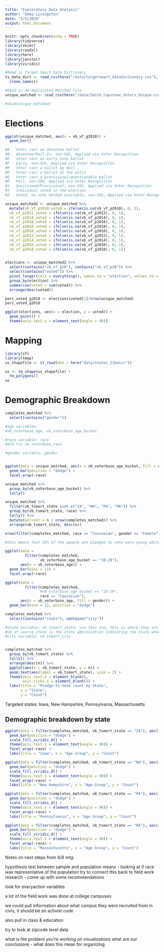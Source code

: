 ```yaml
---
title: "Exploratory Data Analysis"
author: "Emma Livingston"
date: "3/5/2020"
output: html_document
---
```


```r
knitr::opts_chunk$set(echo = TRUE)
library(tidyverse)
library(skimr)
library(readxl)
library(here)
library(janitor)
library(viridis)
```

```r
#Read in Target Smart Data Dictionary
ts_data_dict <- read_csv(here("/data/targetsmart_datadictionary.csv"), skip = 2) %>%
  clean_names()

#Read in de-duplicated Matched file
unique_matched <- read_csv(here("/data/Smith_Capstone_Voters_Unique.csv"))
```

```r
#skim(unique_matched)
```


# Elections 

```r
ggplot(unique_matched, aes(x = vb_vf_g2018)) +
  geom_bar()
```


```r
#A	 Voter cast an absentee ballot
#B	 Absentee/Mail-In, non-SOS, Applied via Voter Recognition
#E	 Voter cast an early vote ballot
#F	 Early, non-SOS, Applied via Voter Recognition
#M	 Voter cast a ballot by mail
#P	 Voter cast a ballot at the polls
#Q	 Voter cast a provisional/questionable ballot
#R	 Poll, non-SOS, Applied via Voter Recognition
#S	 Questioned/Provisional, non-SOS, Applied via Voter Recognition
#Y	 Individual voted in the election
#Z	 Voted, no vote method available, non-SOS, Applied via Voter Recognition
```

```r
unique_matched2 <- unique_matched %>%
  mutate(vb_vf_p2010_voted = ifelse(is.na(vb_vf_p2010), 0, 1),
  vb_vf_p2012_voted = ifelse(is.na(vb_vf_p2012), 0, 1),
  vb_vf_p2014_voted = ifelse(is.na(vb_vf_p2014), 0, 1),
  vb_vf_p2016_voted = ifelse(is.na(vb_vf_p2016), 0, 1),
  vb_vf_p2018_voted = ifelse(is.na(vb_vf_p2018), 0, 1),
  vb_vf_g2010_voted = ifelse(is.na(vb_vf_g2010), 0, 1),
  vb_vf_g2012_voted = ifelse(is.na(vb_vf_g2012), 0, 1),
  vb_vf_g2014_voted = ifelse(is.na(vb_vf_g2014), 0, 1),
  vb_vf_g2016_voted = ifelse(is.na(vb_vf_g2016), 0, 1),
  vb_vf_g2018_voted = ifelse(is.na(vb_vf_g2018), 0, 1))
  
```

```r
elections <- unique_matched2 %>%
  select(contains("vb_vf_g20"), contains("vb_vf_p20")) %>%
  select(contains("voted")) %>%
  pivot_longer(cols = everything(), names_to = "election", values_to = "voted") %>%
  group_by(election) %>%
  summarize(voted = sum(voted)) %>%
  arrange(desc(voted))

perc_voted_g2018 <- elections$voted[1]/nrow(unique_matched)
perc_voted_g2018
```


```r
ggplot(elections, aes(x = election, y = voted)) +
  geom_point() +
  theme(axis.text.x = element_text(angle = 90))
```

# Mapping 

```r
library(sf)
library(tmap)
us_shapefile <- st_read(dsn = here("data/states_21basic"))

us <- tm_shape(us_shapefile) +
  tm_polygons()
us
```

# Demographic Breakdown

```r
completes_matched %>%
  select(contains("gender"))

#age variables:
#vb_voterbase_age, vb_voterbase_age_bucket

#race variable: race
#4/8 try vb_voterbase_race

#gender variable: gender


ggplot(data = unique_matched, aes(x = vb_voterbase_age_bucket, fill = gender)) +
  geom_bar(position = "dodge") +
  facet_wrap(~race)

unique_matched %>%
  group_by(vb_voterbase_age_bucket) %>%
  tally()

unique_matched %>%
  filter(vb_tsmart_state %in% c("IA", "NH", "PA", "MA")) %>%
  group_by(vb_tsmart_state, race) %>%
  tally() %>%
  mutate(percent = n / nrow(completes_matched)) %>%
  arrange(vb_tsmart_state, desc(n))
```


```r
nrow(filter(completes_matched, race == "Caucasian", gender == "Female", vb_voterbase_age_bucket ==  "18-29"))/nrow(completes_matched)

#this means that 35% of the people who pledged to vote were young white women
```

```r
ggplot(data = 
         filter(completes_matched, 
                vb_voterbase_age_bucket == "18-29"), 
       aes(x = vb_voterbase_age)) +
  geom_bar(bins = 12) + 
  facet_wrap(~race)
```

```r
ggplot(data = 
         filter(completes_matched, 
                #vb_voterbase_age_bucket == "18-29",
                race == "Caucasian"), 
       aes(x = vb_voterbase_age, fill = gender)) +
  geom_bar(bins = 12, position = "dodge")
```

```r
completes_matched %>%
  select(contains("state"), contains("city")) 

#state variable: vb_tsmart_state: use this one, this is where they are living
#vb_vf_source_state is the state abbreviation indicating the state where the voter file was acquired
#city variable: vb_tsmart_city


completes_matched %>%
  group_by(vb_tsmart_state) %>%
  tally() %>%
  arrange(desc(n)) %>%
  ggplot(aes(x = vb_tsmart_state, y = n)) + 
  geom_text(aes(label = vb_tsmart_state), size = 2) + 
  theme(axis.text.x = element_blank(),
        axis.ticks.x = element_blank()) +
  labs(title = "Pledge-to-Vote count by State",
       x = "State",
       y = "Count")
```

Targeted states: Iowa, New Hampshire, Pennsylvania, Massachusetts

## Demographic breakdown by state

```r
ggplot(data = filter(completes_matched, vb_tsmart_state == "IA"), aes(x = vb_voterbase_age_bucket, fill = gender)) +
  geom_bar(position = "dodge") +
  scale_fill_viridis_d() +
  theme(axis.text.x = element_text(angle = 90)) + 
  facet_wrap(~race) +
  labs(title = "Iowa", x = "Age Group", y = "Count")

ggplot(data = filter(completes_matched, vb_tsmart_state == "NH"), aes(x = vb_voterbase_age_bucket, fill = gender)) +
  geom_bar(position = "dodge") +
  scale_fill_viridis_d() +
  theme(axis.text.x = element_text(angle = 90)) + 
  facet_wrap(~race) +
  labs(title = "New Hampshire", x = "Age Group", y = "Count")

ggplot(data = filter(completes_matched, vb_tsmart_state == "PA"), aes(x = vb_voterbase_age_bucket, fill = gender)) +
  geom_bar(position = "dodge") +
  scale_fill_viridis_d() +
  theme(axis.text.x = element_text(angle = 90)) + 
  facet_wrap(~race) +
  labs(title = "Pennsylvania", x = "Age Group", y = "Count")

ggplot(data = filter(completes_matched, vb_tsmart_state == "MA"), aes(x = vb_voterbase_age_bucket, fill = gender)) +
  geom_bar(position = "dodge") +
  scale_fill_viridis_d() +
  theme(axis.text.x = element_text(angle = 90)) + 
  facet_wrap(~race) +
  labs(title = "Massachusetts", x = "Age Group", y = "Count")
```





Notes on next steps from 4/8 mtg:

hypothesis test between sample and population means - looking at if race was representative of the population
try to connect this back to field work research - come up with some recommendations

look for everyaction variables

a lot of the field work was done at college campuses

we could pull information about what campus they were recruited from in civis, it should be an activist code

also pull in class & education

try to look at zipcode level data


what is hte problem you're working on
visualizations
what are our conclusions - what does this mean for organizing
